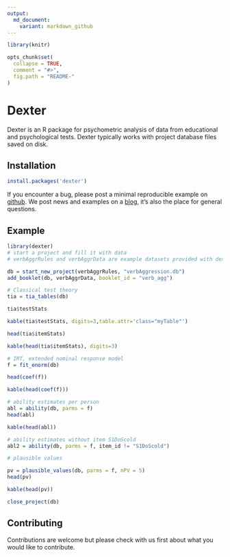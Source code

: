 ```yaml
---
output:
  md_document:
    variant: markdown_github
---
```


<!-- README.md is generated from README.Rmd. Please edit that file -->


```r
library(knitr)

opts_chunk$set(
  collapse = TRUE,
  comment = "#>",
  fig.path = "README-"
)
```


# Dexter

Dexter is an R package for psychometric analysis of data from educational and psychological tests. Dexter typically works with project database files saved on disk. 

## Installation

```r
install.packages('dexter')
```

If you encounter a bug, please post a minimal reproducible example on [github](https://github.com/jessekps/dexter/issues). We post news and examples on a [blog](http://dexterities.netlify.com), it's also the place for general questions.

## Example


```r
library(dexter)
# start a project and fill it with data
# verbAggrRules and verbAggrData are example datasets provided with dexter

db = start_new_project(verbAggrRules, "verbAggression.db")
add_booklet(db, verbAggrData, booklet_id = "verb_agg")

# Classical test theory
tia = tia_tables(db)

tia$testStats
```




```r
kable(tia$testStats, digits=3,table.attr='class="myTable"')
```

```r
head(tia$itemStats)
```

```r
kable(head(tia$itemStats), digits=3)
```


```r
# IRT, extended nominal response model
f = fit_enorm(db)

head(coef(f))
```

```r
kable(head(coef(f)))
```

```r
# ability estimates per person
abl = ability(db, parms = f)
head(abl)
```

```r
kable(head(abl))
```

```r
# ability estimates without item S1DoScold
abl2 = ability(db, parms = f, item_id != "S1DoScold")

# plausible values

pv = plausible_values(db, parms = f, nPV = 5)
head(pv)
```

```r
kable(head(pv))
```


```r
close_project(db)
```
## Contributing

Contributions are welcome but please check with us first about what you would like to contribute.


